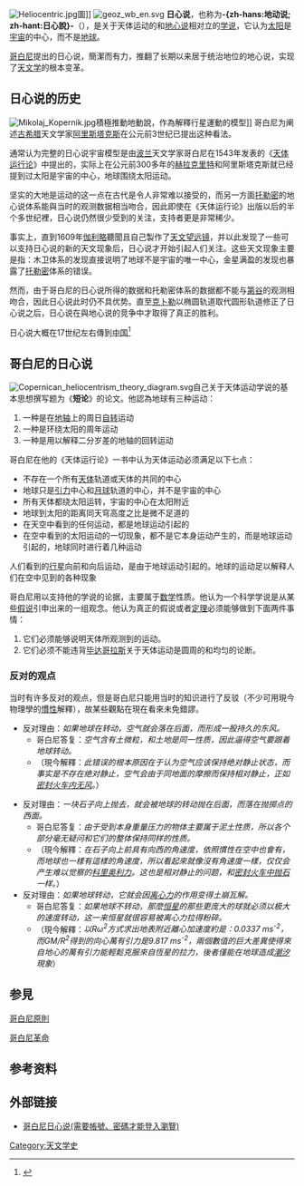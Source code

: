 {{noteTA
|1=zh-hans:日心说; zh-hant:地動說;
|2=zh-hans:地心说; zh-hant:天動說;
}}
[[File:Heliocentric.jpg|thumb]]圖]]
[[File:geoz_wb_en.svg|thumb]]
'''日心说'''，也称为'''-{zh-hans:地动说; zh-hant:日心說}-'''（{{lang-en|Heliocentrism}}），是关于天体运动的和[[地心说|地心说]]相对立的[[学说|学说]]，它认为[[太阳|太阳]]是[[宇宙|宇宙]]的中心，而不是[[地球|地球]]。

[[哥白尼|哥白尼]]提出的日心说，簡潔而有力，推翻了长期以来居于统治地位的地心说，实现了[[天文学|天文学]]的根本变革。

== 日心说的历史 ==
[[File:Mikolaj_Kopernik.jpg|thumb]]積極推動地動說，作為解釋行星運動的模型]]
哥白尼为阐述[[古希腊|古希腊]]天文学家[[阿里斯塔克斯|阿里斯塔克斯]]在公元前3世纪已提出这种看法。

通常认为完整的日心说宇宙模型是由[[波兰|波兰]]天文学家哥白尼在1543年发表的《[[天体运行论|天体运行论]]》中提出的，实际上在公元前300多年的[[赫拉克里特|赫拉克里特]]和阿里斯塔克斯就已经提到过太阳是宇宙的中心，地球围绕太阳运动。

坚实的大地是运动的这一点在古代是令人非常难以接受的，而另一方面[[托勒密|托勒密]]的地心说体系能與当时的观测数据相当吻合，因此即使在《天体运行论》出版以后的半个多世纪裡，日心说仍然很少受到的关注，支持者更是非常稀少。

事实上，直到1609年[[伽利略|伽利略]]聽聞且自己製作了[[天文望远镜|天文望远镜]]，并以此发现了一些可以支持日心说的新的天文现象后，日心说才开始引起人们关注。这些天文现象主要是指：木卫体系的发现直接说明了地球不是宇宙的唯一中心，金星满盈的发现也暴露了[[托勒密|托勒密]]体系的错误。

然而，由于哥白尼的日心说所得的数据和托勒密体系的数据都不能与[[第谷|第谷]]的观测相吻合，因此日心说此时仍不具优势。直至[[克卜勒|克卜勒]]以椭圆轨道取代圆形轨道修正了日心说之后，日心说在與地心说的竞争中才取得了真正的胜利。

日心说大概在17世纪左右傳到[[中国|中国]]<ref>{{cite web |url=http://engine.cqvip.com/content/p/91361x/1999/020/001/zk03_p1_3683434.pdf |title=存档副本 |accessdate=2007-06-21 |deadurl=yes |archiveurl=https://web.archive.org/web/20070930202320/http://engine.cqvip.com/content/p/91361x/1999/020/001/zk03_p1_3683434.pdf |archivedate=2007-09-30 }}</ref>

== 哥白尼的日心说 ==
[[File:Copernican_heliocentrism_theory_diagram.svg|thumb]]自己关于天体运动学说的基本思想撰写题为《'''短论'''》的论文。他認為地球有三种运动：
# 一种是在[[地轴|地轴]]上的周日[[自转|自转]]运动
# 一种是环绕太阳的周年运动
# 一种是用以解释二分岁差的地轴的回转运动

哥白尼在他的《天体运行论》一书中认为天体运动必须满足以下七点：
* 不存在一个所有[[天体|天体]]轨道或天体的共同的中心
* 地球只是[[引力|引力]]中心和[[月球|月球]]轨道的中心，并不是宇宙的中心
* 所有天体都绕太阳运转，宇宙的中心在太阳附近
* 地球到太阳的距离同天穹高度之比是微不足道的
* 在天空中看到的任何运动，都是地球运动引起的
* 在空中看到的太阳运动的一切现象，都不是它本身运动产生的，而是地球运动引起的，地球同时进行着几种运动
人们看到的[[行星|行星]]向前和向后运动，是由于地球运动引起的。地球的运动足以解释人们在空中见到的各种现象

哥白尼用以支持他的学说的论据，主要属于[[数学|数学]]性质。他认为一个科学学说是从某些[[假说|假说]]引申出来的一组观念。他认为真正的假说或者[[定理|定理]]必须能够做到下面两件事情：
# 它们必须能够说明天体所观测到的运动。
# 它们必须不能违背[[毕达哥拉斯|毕达哥拉斯]]关于天体运动是圆周的和均匀的论断。

=== 反对的观点 ===
{{or1}}
当时有许多反对的观点，但是哥白尼只能用当时的知识进行了反驳（不少可用現今物理學的[[慣性|慣性]]解釋），故某些觀點在現在看來未免錯謬。

* 反对理由：''如果地球在转动，空气就会落在后面，而形成一股持久的东风。''
** 哥白尼答复：''空气含有土微粒，和土地是同一性质，因此逼得空气要跟着地球转动。''
**（現今解釋：''此错误的根本原因在于认为空气应该保持绝对静止状态，而事实是不存在绝对静止，空气会由于同地面的摩擦而保持相对静止，正如[[牛頓第二運動定律|密封火车内无风]]。''）

* 反对理由：''一块石子向上抛去，就会被地球的转动抛在后面，而落在抛掷点的西面。''
** 哥白尼答复：''由于受到本身重量压力的物体主要属于泥土性质，所以各个部分毫无疑问和它们的整体保持同样的性质。''
**（現今解釋：''在石子向上前具有向西的角速度，依照慣性在空中也會有，而地球也一樣有這樣的角速度，所以看起來就像沒有角速度一樣，仅仅会产生难以觉察的[[科里奥利力|科里奥利力]]。这也是相对静止的问题，和[[牛頓第二運動定律|密封火车中抛石]]一样。''）
* 反对理由：''如果地球转动，它就会因[[离心力|离心力]]的作用变得土崩瓦解。''
** 哥白尼答复：''如果地球不转动，那麼[[恒星|恒星]]的那些更庞大的球就必须以极大的速度转动，这一来恒星就很容易被离心力拉得粉碎。''
**（現今解釋：''以Rω<sup>2</sup>方式求出地表附近離心加速度約是：0.0337 ms<sup>-2</sup>，而GM/R<sup>2</sup>得到的向心萬有引力是9.817 ms<sup>-2</sup>，兩個數值的巨大差異使得來自地心的萬有引力能輕鬆克服來自恆星的拉力，後者僅能在地球造成[[潮汐|潮汐]]現象''）

== 参見 ==
[[哥白尼原則|哥白尼原則]]

[[哥白尼革命|哥白尼革命]]

== 参考资料 ==
{{Reflist}}

== 外部链接 ==
* [http://219.138.56.243/gbl1.htm 哥白尼日心说(需要帳號、密碼才能登入瀏覽)] {{Wayback|url=http://219.138.56.243/gbl1.htm |date=20031119042212 }}
{{古希臘天文學}}

{{Authority control}}
[[Category:天文学史|Category:天文学史]]